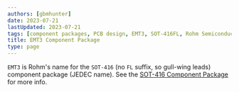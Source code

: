 ```yaml
---
authors: [gbmhunter]
date: 2023-07-21
lastUpdated: 2023-07-21
tags: [component packages, PCB design, EMT3, SOT-416FL, Rohm Semiconductor]
title: EMT3 Component Package
type: page
---
```


`EMT3` is Rohm's name for the `SOT-416` (no `FL` suffix, so gull-wing leads) component package (JEDEC name). See the [SOT-416 Component Package](/pcb-design/component-packages/sot-416-component-package/) for more info.
